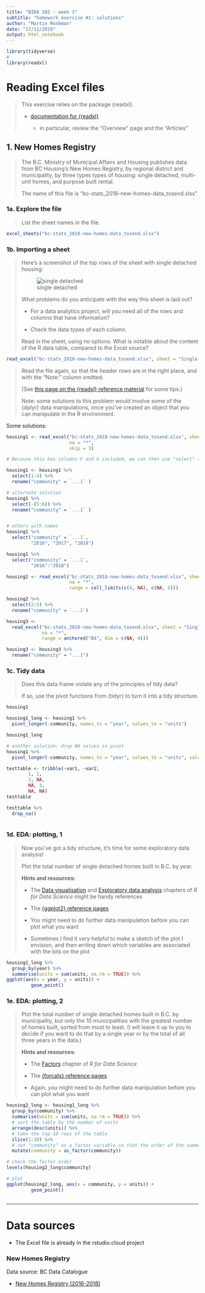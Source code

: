 ```yaml
---
title: "BIDA 302 - week 3"
subtitle: "homework exercise #1: solutions"
author: "Martin Monkman"
date: "17/11/2019"
output: html_notebook
---
```


```r

library(tidyverse)
#
library(readxl)

```

# Reading Excel files

> This exercise relies on the package {readxl}. 
> 
> * [documentation for {readxl}](https://readxl.tidyverse.org/)
> 
>   - in particular, review the "Overview" page and the "Articles"
>   


## 1. New Homes Registry

> The B.C. Ministry of Municipal Affairs and Housing publishes data from BC Housing's New Homes Registry, by regional district and municipality, by three types types of housing: single detached, multi-unit homes, and purpose built rental.
>
> The name of this file is "bc-stats_2018-new-homes-data_tosend.xlsx"


### 1a. Explore the file

> List the sheet names in the file. 

```r

excel_sheets("bc-stats_2018-new-homes-data_tosend.xlsx")

```


### 1b. Importing a sheet
 
> Here's a screenshot of the top rows of the sheet with single detached housing:
> 
> ![single detached](newhomes_single_excel.JPG)
> 
> What problems do you anticipate with the way this sheet is laid out? 
> 
> * For a data analytics project, will you need all of the rows and columns that have information?
> 
> * Check the data types of each column.
> 
> Read in the sheet, using no options. What is notable about the content of the R data table, compared to the Excel source?


```r

read_excel("bc-stats_2018-new-homes-data_tosend.xlsx", sheet = "Single Detached")

```

> Read the file again, so that the header rows are in the right place, and with the "Note:" column omitted.
> 
> (See [this page on the {readxl} reference material](https://readxl.tidyverse.org/reference/cell-specification.html) for some tips.)
> 
> Note: some solutions to this problem would involve some of the {dplyr} data manipulations, once you've created an object that you can manipulate in the R environment.


Some solutions:

```r

housing1 <- read_excel("bc-stats_2018-new-homes-data_tosend.xlsx", sheet = "Single Detached", 
                       na = "*",
                       skip = 3)

# Because this has columns F and G included, we can then use "select" to pick the ones we want

housing1 <- housing1 %>% 
  select(1:4) %>% 
  rename("community" = `...1` )

# alternate solution
housing1 %>% 
  select(-(5:6)) %>% 
  rename("community" = `...1` )


# others with names
housing1 %>% 
  select("community" = `...1`,
         "2016", "2017", "2018")

housing1 %>% 
  select("community" = `...1`,
         "2016":"2018")

```



```r

housing2 <- read_excel("bc-stats_2018-new-homes-data_tosend.xlsx", sheet = "Single Detached", 
                       na = "*",
                       range = cell_limits(c(4, NA), c(NA, 5)))

housing2 %>% 
  select(2:5) %>%
  rename("community" = `...2`)

```



```r

housing3 <- 
  read_excel("bc-stats_2018-new-homes-data_tosend.xlsx", sheet = "Single Detached",
             na = "*",
             range = anchored("B4", dim = c(NA, 4)))

housing3 <- housing3 %>%
  rename("community" = "...1")

```



### 1c. Tidy data

> Does this data frame violate any of the principles of tidy data?
> 
> If so, use the pivot functions from {tidyr} to turn it into a tidy structure.

```r

housing1

housing1_long <- housing1 %>%
  pivot_longer(-community, names_to = "year", values_to = "units")

housing1_long

# another solution: drop NA values in pivot
housing1 %>%
  pivot_longer(-community, names_to = "year", values_to = "units", values_drop_na = TRUE)
```

```r


testtable <- tribble(~var1, ~var2,
        1, 1,
        2, NA,
        NA, 3,
        NA, NA)
testtable

testtable %>% 
  drop_na()



```

### 1d. EDA: plotting, 1

> Now you've got a tidy structure, it's time for some exploratory data analysis!
> 
> Plot the total number of single detached homes built in B.C. by year.
> 
> **Hints and resources:**
> 
> * The [Data visualisation](https://r4ds.had.co.nz/data-visualisation.html) and [Exploratory data analysis](https://r4ds.had.co.nz/exploratory-data-analysis.html) chapters of _R for Data Science_ might be handy references
> 
> * The [{ggplot2} reference pages](https://ggplot2.tidyverse.org/)
> 
> * You might need to do further data manipulation before you can plot what you want
> 
> * Sometimes I find it _very_ helpful to make a sketch of the plot I envision, and then writing down which variables are associated with the bits on the plot

```r
housing1_long %>%
  group_by(year) %>%
  summarise(units = sum(units, na.rm = TRUE)) %>% 
ggplot(aes(x = year, y = units)) +
         geom_point()
```



### 1e. EDA: plotting, 2

> Plot the total number of single detached homes built in B.C. by municipality, but only the 10 municipalities with the greatest number of homes built, sorted from most to least. (I will leave it up to you to decide if you want to do that by a single year or by the total of all three years in the data.)
> 
> **Hints and resources:**
> 
> * The [Factors](https://r4ds.had.co.nz/factors.html) chapter of _R for Data Science_ 
> 
> * The [{forcats} reference pages](https://forcats.tidyverse.org/)
> 
> * Again, you might need to do further data manipulation before you can plot what you want



```r

housing2_long <- housing1_long %>%
  group_by(community) %>%
  summarise(units = sum(units, na.rm = TRUE)) %>%
  # sort the table by the number of units
  arrange(desc(units)) %>%
  # take the top 10 rows of the table
  slice(1:10) %>% 
  # set "community" as a factor variable so that the order of the summary table becomes the order for the plot
  mutate(community = as_factor(community)) 

# check the factor order
levels(housing2_long$community)

# plot
ggplot(housing2_long, aes(x = community, y = units)) +
         geom_point()



```



---


# Data sources

* The Excel file is already in the rstudio.cloud project

### New Homes Registry

Data source: BC Data Catalogue

* [New Homes Registry (2016-2018)](https://catalogue.data.gov.bc.ca/dataset/new-homes-registry-2016-2018-)


